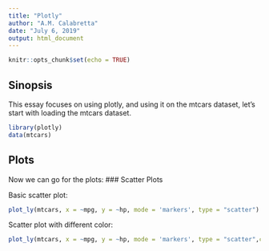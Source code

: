 ```yaml
---
title: "Plotly"
author: "A.M. Calabretta"
date: "July 6, 2019"
output: html_document
---
```


```r
knitr::opts_chunk$set(echo = TRUE)
```

## Sinopsis
This essay focuses on using plotly, and using it on the mtcars dataset, let's start with loading the mtcars dataset.

```r
library(plotly)
data(mtcars)

```

## Plots
Now we can go for the plots:
### Scatter Plots

Basic scatter plot:
```r
plot_ly(mtcars, x = ~mpg, y = ~hp, mode = 'markers', type = "scatter")
```

Scatter plot with different color:
```r
plot_ly(mtcars, x = ~mpg, y = ~hp, mode = 'markers', type = "scatter",color = ~cyl)
```





